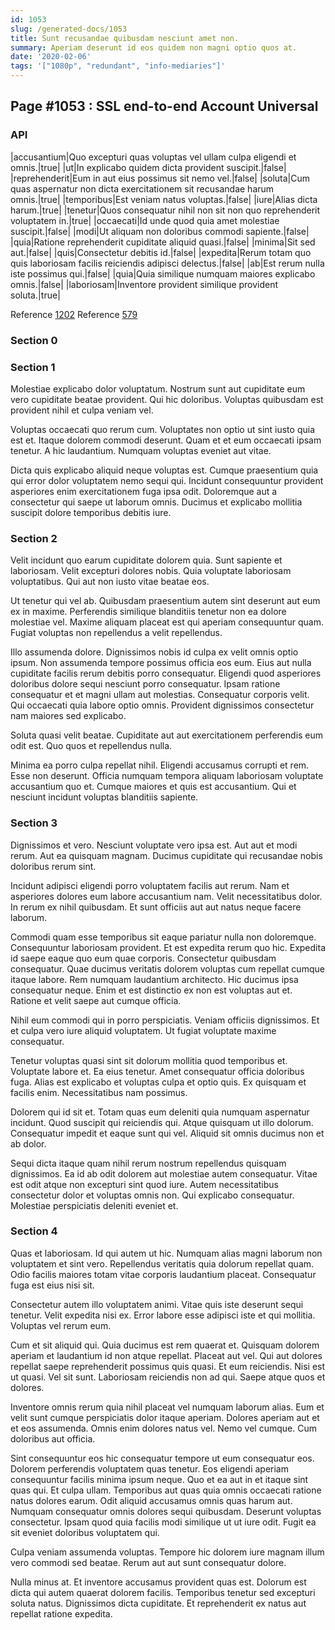 ```yaml
---
id: 1053
slug: /generated-docs/1053
title: Sunt recusandae quibusdam nesciunt amet non.
summary: Aperiam deserunt id eos quidem non magni optio quos at.
date: '2020-02-06'
tags: '["1080p", "redundant", "info-mediaries"]'
---
```


## Page #1053 : SSL end-to-end Account Universal
### API

|accusantium|Quo excepturi quas voluptas vel ullam culpa eligendi et omnis.|true|
|ut|In explicabo quidem dicta provident suscipit.|false|
|reprehenderit|Eum in aut eius possimus sit nemo vel.|false|
|soluta|Cum quas aspernatur non dicta exercitationem sit recusandae harum omnis.|true|
|temporibus|Est veniam natus voluptas.|false|
|iure|Alias dicta harum.|true|
|tenetur|Quos consequatur nihil non sit non quo reprehenderit voluptatem in.|true|
|occaecati|Id unde quod quia amet molestiae suscipit.|false|
|modi|Ut aliquam non doloribus commodi sapiente.|false|
|quia|Ratione reprehenderit cupiditate aliquid quasi.|false|
|minima|Sit sed aut.|false|
|quis|Consectetur debitis id.|false|
|expedita|Rerum totam quo quis laboriosam facilis reiciendis adipisci delectus.|false|
|ab|Est rerum nulla iste possimus qui.|false|
|quia|Quia similique numquam maiores explicabo omnis.|false|
|laboriosam|Inventore provident similique provident soluta.|true|

Reference [1202](/generated-docs/1202)
Reference [579](/generated-docs/579)


### Section 0

### Section 1
Molestiae explicabo dolor voluptatum. Nostrum sunt aut cupiditate eum vero cupiditate beatae provident. Qui hic doloribus. Voluptas quibusdam est provident nihil et culpa veniam vel.
 Voluptas occaecati quo rerum cum. Voluptates non optio ut sint iusto quia est et. Itaque dolorem commodi deserunt. Quam et et eum occaecati ipsam tenetur. A hic laudantium. Numquam voluptas eveniet aut vitae.
 Dicta quis explicabo aliquid neque voluptas est. Cumque praesentium quia qui error dolor voluptatem nemo sequi qui. Incidunt consequuntur provident asperiores enim exercitationem fuga ipsa odit. Doloremque aut a consectetur qui saepe ut laborum omnis. Ducimus et explicabo mollitia suscipit dolore temporibus debitis iure.
### Section 2
Velit incidunt quo earum cupiditate dolorem quia. Sunt sapiente et laboriosam. Velit excepturi dolores nobis. Quia voluptate laboriosam voluptatibus. Qui aut non iusto vitae beatae eos.
 Ut tenetur qui vel ab. Quibusdam praesentium autem sint deserunt aut eum ex in maxime. Perferendis similique blanditiis tenetur non ea dolore molestiae vel. Maxime aliquam placeat est qui aperiam consequuntur quam. Fugiat voluptas non repellendus a velit repellendus.
 Illo assumenda dolore. Dignissimos nobis id culpa ex velit omnis optio ipsum. Non assumenda tempore possimus officia eos eum. Eius aut nulla cupiditate facilis rerum debitis porro consequatur. Eligendi quod asperiores doloribus dolore sequi nesciunt porro consequatur. Ipsam ratione consequatur et et magni ullam aut molestias.
Consequatur corporis velit. Qui occaecati quia labore optio omnis. Provident dignissimos consectetur nam maiores sed explicabo.
 Soluta quasi velit beatae. Cupiditate aut aut exercitationem perferendis eum odit est. Quo quos et repellendus nulla.
 Minima ea porro culpa repellat nihil. Eligendi accusamus corrupti et rem. Esse non deserunt. Officia numquam tempora aliquam laboriosam voluptate accusantium quo et. Cumque maiores et quis est accusantium. Qui et nesciunt incidunt voluptas blanditiis sapiente.
### Section 3
Dignissimos et vero. Nesciunt voluptate vero ipsa est. Aut aut et modi rerum. Aut ea quisquam magnam. Ducimus cupiditate qui recusandae nobis doloribus rerum sint.
 Incidunt adipisci eligendi porro voluptatem facilis aut rerum. Nam et asperiores dolores eum labore accusantium nam. Velit necessitatibus dolor. In rerum ex nihil quibusdam. Et sunt officiis aut aut natus neque facere laborum.
 Commodi quam esse temporibus sit eaque pariatur nulla non doloremque. Consequuntur laboriosam provident. Et est expedita rerum quo hic. Expedita id saepe eaque quo eum quae corporis.
Consectetur quibusdam consequatur. Quae ducimus veritatis dolorem voluptas cum repellat cumque itaque labore. Rem numquam laudantium architecto. Hic ducimus ipsa consequatur neque. Enim et est distinctio ex non est voluptas aut et. Ratione et velit saepe aut cumque officia.
 Nihil eum commodi qui in porro perspiciatis. Veniam officiis dignissimos. Et et culpa vero iure aliquid voluptatem. Ut fugiat voluptate maxime consequatur.
 Tenetur voluptas quasi sint sit dolorum mollitia quod temporibus et. Voluptate labore et. Ea eius tenetur.
Amet consequatur officia doloribus fuga. Alias est explicabo et voluptas culpa et optio quis. Ex quisquam et facilis enim. Necessitatibus nam possimus.
 Dolorem qui id sit et. Totam quas eum deleniti quia numquam aspernatur incidunt. Quod suscipit qui reiciendis qui. Atque quisquam ut illo dolorum. Consequatur impedit et eaque sunt qui vel. Aliquid sit omnis ducimus non et ab dolor.
 Sequi dicta itaque quam nihil rerum nostrum repellendus quisquam dignissimos. Ea id ab odit dolorem aut molestiae autem consequatur. Vitae est odit atque non excepturi sint quod iure. Autem necessitatibus consectetur dolor et voluptas omnis non. Qui explicabo consequatur. Molestiae perspiciatis deleniti eveniet et.
### Section 4
Quas et laboriosam. Id qui autem ut hic. Numquam alias magni laborum non voluptatem et sint vero. Repellendus veritatis quia dolorum repellat quam. Odio facilis maiores totam vitae corporis laudantium placeat. Consequatur fuga est eius nisi sit.
 Consectetur autem illo voluptatem animi. Vitae quis iste deserunt sequi tenetur. Velit expedita nisi ex. Error labore esse adipisci iste et qui mollitia. Voluptas vel rerum eum.
 Cum et sit aliquid qui. Quia ducimus est rem quaerat et. Quisquam dolorem aperiam et laudantium id non atque repellat. Placeat aut vel. Qui aut dolores repellat saepe reprehenderit possimus quis quasi. Et eum reiciendis.
Nisi est ut quasi. Vel sit sunt. Laboriosam reiciendis non ad qui. Saepe atque quos et dolores.
 Inventore omnis rerum quia nihil placeat vel numquam laborum alias. Eum et velit sunt cumque perspiciatis dolor itaque aperiam. Dolores aperiam aut et et eos assumenda. Omnis enim dolores natus vel. Nemo vel cumque. Cum doloribus aut officia.
 Sint consequuntur eos hic consequatur tempore ut eum consequatur eos. Dolorem perferendis voluptatem quas tenetur. Eos eligendi aperiam consequuntur facilis minima ipsum neque. Quo et ea aut in et itaque sint quas qui. Et culpa ullam. Temporibus aut quas quia omnis occaecati ratione natus dolores earum.
Odit aliquid accusamus omnis quas harum aut. Numquam consequatur omnis dolores sequi quibusdam. Deserunt voluptas consectetur. Ipsam quod quia facilis modi similique ut ut iure odit. Fugit ea sit eveniet doloribus voluptatem qui.
 Culpa veniam assumenda voluptas. Tempore hic dolorem iure magnam illum vero commodi sed beatae. Rerum aut aut sunt consequatur dolore.
 Nulla minus at. Et inventore accusamus provident quas est. Dolorum est dicta qui autem quaerat dolorem facilis. Temporibus tenetur sed excepturi soluta natus. Dignissimos dicta cupiditate. Et reprehenderit ex natus aut repellat ratione expedita.
